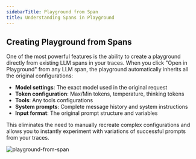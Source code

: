 ```yaml
---
sidebarTitle: Playground from Span
title: Understanding Spans in Playground
---
```


## Creating Playground from Spans

One of the most powerful features is the ability to create a playground directly from existing LLM spans in your traces. When you click "Open in Playground" from any LLM span, the playground automatically inherits all the original configurations:

- **Model settings**: The exact model used in the original request
- **Token configuration**: Max/Min tokens, temperature, thinking tokens
- **Tools**: Any tools configurations
- **System prompts**: Complete message history and system instructions
- **Input format**: The original prompt structure and variables

This eliminates the need to manually recreate complex configurations and allows you to instantly experiment with variations of successful prompts from your traces.

<div style={{ borderRadius: '8px', overflow: 'hidden' }}>
    <img src="/images/playground/playground-from-span.png" alt="playground-from-span" style={{ margin: '0px' }}/>
</div>